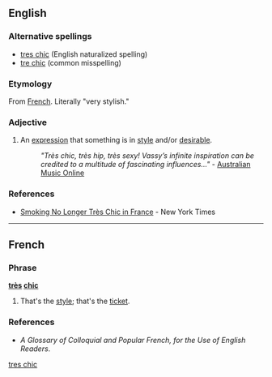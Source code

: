 ==English==

===Alternative spellings===
*[[tres chic]] (English naturalized spelling)
*[[tre chic]] (common misspelling)

===Etymology===
From [[French]].  Literally "very stylish."

===Adjective===
{{infl|en|adjective|head=[[très]] [[chic]]}}

# {{colloquial}} An [[expression]] that something is in [[style]] and/or [[desirable]].
#:''"Très chic, très hip, très sexy! Vassy’s infinite inspiration can be credited to a multitude of fascinating influences..."'' - [http://www.amo.org.au/artist.asp?id=3206 Australian Music Online]

===References===
*[http://www.nytimes.com/2006/10/06/world/europe/06france.html Smoking No Longer Très Chic in France] - New York Times

[[Category:English terms spelled with È|tres chic]]

----

==French==

===Phrase===
'''[[très]] [[chic]]'''

# {{colloquial|lang=fr}} That's the [[style]]; that's the [[ticket]].

===References===
*''A Glossary of Colloquial and Popular French, for the Use of English Readers''.
